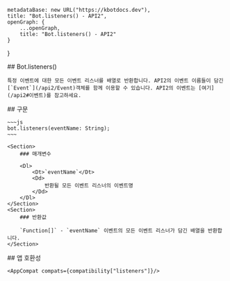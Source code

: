 
    metadataBase: new URL("https://kbotdocs.dev"),
    title: "Bot.listeners() - API2",
    openGraph: {
        ...openGraph,
        title: "Bot.listeners() - API2"
    }
}

<Section>
    ## Bot.listeners()

    특정 이벤트에 대한 모든 이벤트 리스너를 배열로 반환합니다. API2의 이벤트 이름들이 담긴 [`Event`](/api2/Event)객체를 함께 이용할 수 있습니다. API2의 이벤트는 [여기](/api2#이벤트)를 참고하세요.
</Section>
<Section>
    ## 구문

    ~~~js
    bot.listeners(eventName: String);
    ~~~

    <Section>
        ### 매개변수

        <Dl>
            <Dt>`eventName`</Dt>
            <Dd>
                반환될 모든 이벤트 리스너의 이벤트명
            </Dd>
        </Dl>
    </Section>
    <Section>
        ### 반환값

        `Function[]` - `eventName` 이벤트의 모든 이벤트 리스너가 담긴 배열을 반환합니다.
    </Section>
</Section>
<Section>
    ## 앱 호환성

    <AppCompat compats={compatibility["listeners"]}/>
</Section>